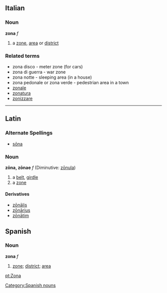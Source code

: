 ==Italian==
===Noun===
'''zona''' ''f''

#a [[zone]], [[area]] or [[district]]

===Related terms===
* zona disco - meter zone (for cars)
* zona di guerra - war zone
* zona notte - sleeping area (in a house)
* zona pedonale or zona verde - pedestrian area in a town
*[[zonale]]
*[[zonatura]]
*[[zonizzare]]

----
==Latin==
===Alternate Spellings===
*[[sona|sōna]]
===Noun===
'''zōna, zōnae''' ''f'' (Diminutive: [[zonula|zōnula]])

#a [[belt]], [[girdle]]
#a [[zone]]

====Derivatives====
*[[zonalis|zōnālis]]
*[[zonarius|zōnārius]]
*[[zonatim|zōnātim]]


== Spanish ==
=== Noun ===
'''zona''' ''f''
# [[zone]]; [[district]]; [[area]]

[[Category:Spanish nouns]]

[[pt:Zona]]